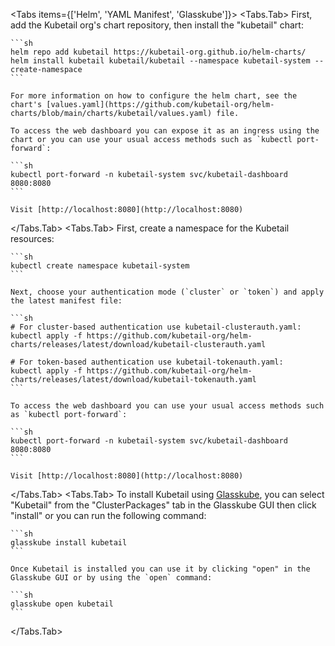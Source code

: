 
<Tabs items={['Helm', 'YAML Manifest', 'Glasskube']}>
  <Tabs.Tab>
    First, add the Kubetail org's chart repository, then install the "kubetail" chart:

    ```sh
    helm repo add kubetail https://kubetail-org.github.io/helm-charts/
    helm install kubetail kubetail/kubetail --namespace kubetail-system --create-namespace
    ```

    For more information on how to configure the helm chart, see the chart's [values.yaml](https://github.com/kubetail-org/helm-charts/blob/main/charts/kubetail/values.yaml) file.

    To access the web dashboard you can expose it as an ingress using the chart or you can use your usual access methods such as `kubectl port-forward`:

    ```sh
    kubectl port-forward -n kubetail-system svc/kubetail-dashboard 8080:8080
    ```

    Visit [http://localhost:8080](http://localhost:8080)
  </Tabs.Tab>
  <Tabs.Tab>
    First, create a namespace for the Kubetail resources:

    ```sh
    kubectl create namespace kubetail-system
    ```

    Next, choose your authentication mode (`cluster` or `token`) and apply the latest manifest file:

    ```sh
    # For cluster-based authentication use kubetail-clusterauth.yaml:
    kubectl apply -f https://github.com/kubetail-org/helm-charts/releases/latest/download/kubetail-clusterauth.yaml

    # For token-based authentication use kubetail-tokenauth.yaml:
    kubectl apply -f https://github.com/kubetail-org/helm-charts/releases/latest/download/kubetail-tokenauth.yaml
    ```

    To access the web dashboard you can use your usual access methods such as `kubectl port-forward`:

    ```sh
    kubectl port-forward -n kubetail-system svc/kubetail-dashboard 8080:8080
    ```

    Visit [http://localhost:8080](http://localhost:8080)
  </Tabs.Tab>
  <Tabs.Tab>
    To install Kubetail using [Glasskube](https://glasskube.dev/), you can select "Kubetail" from the "ClusterPackages" tab in the Glasskube GUI then click "install" or you can run the following command:

    ```sh
    glasskube install kubetail
    ```

    Once Kubetail is installed you can use it by clicking "open" in the Glasskube GUI or by using the `open` command:

    ```sh
    glasskube open kubetail
    ```
  </Tabs.Tab>
</Tabs>
